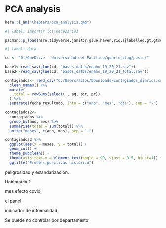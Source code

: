 # PCA analysis {#sec-pca}

```r
here::i_am("Chapters/pca_analysis.qmd")
```

```r
#| label: importar los necesarios

pacman::p_load(here,tidyverse,janitor,glue,haven,rio,sjlabelled,gt,gtsummary,flextable,survey,srvyr,ggpubr,scales,officer, Hmisc, patchwork, ggtext, gdtools)

```

```r
#| label: data

cd <- "D:/OneDrive - Universidad del Pacífico/quarto_blog/posts/"

base1<-read_sav(glue(cd, "bases_datos/enaho_19_20_21.sav"))
base2<-read_sav(glue(cd, "bases_datos/enaho_19_20_21_total.sav"))

contagiados<- read_csv("C:/Users/aitos/Downloads/contagiados_diarios.csv") %>% 
  clean_names() %>% 
  mutate(
    total = rowSums(select(., ag, pcr, pr))
  ) %>% 
  separate(fecha_resultado, into = c("ano", "mes", "dia"), sep = "-")

contagiados2<-
  contagiados %>% 
  group_by(ano, mes) %>% 
  summarise(total = sum(total)) %>% 
  unite("meses", c(ano, mes), sep = "-")

```

```r
contagiados2 %>% 
  ggplot(aes(x = meses, y = total)) +
  geom_col() +
  theme_pubclean() +
  theme(axis.text.x = element_text(angle = 90, vjust = 0.5, hjust=1)) +
  ggtitle("Pruebas positivas histórico")

```

peligrosidad y estandarización.

Habitantes ?

mes efecto covid, 

el panel

indicador de informalidad

Se puede no controlar por departamento

